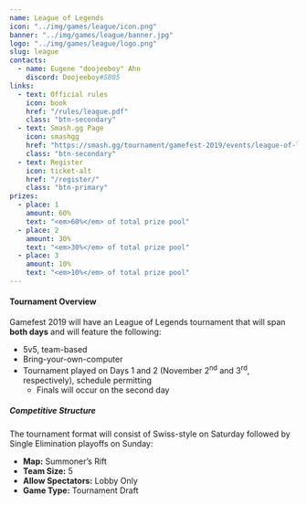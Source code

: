 ---
name: League of Legends
icon: "../img/games/league/icon.png"
banner: "../img/games/league/banner.jpg"
logo: "../img/games/league/logo.png"
slug: league
contacts:
  - name: Eugene "doojeeboy" Ahn
    discord: Doojeeboy#5805
links:
  - text: Official rules
    icon: book
    href: "/rules/league.pdf"
    class: "btn-secondary"
  - text: Smash.gg Page
    icon: smashgg
    href: "https://smash.gg/tournament/gamefest-2019/events/league-of-legends-5v5-byoc"
    class: "btn-secondary"
  - text: Register
    icon: ticket-alt
    href: "/register/"
    class: "btn-primary"
prizes:
  - place: 1
    amount: 60%
    text: "<em>60%</em> of total prize pool"
  - place: 2
    amount: 30%
    text: "<em>30%</em> of total prize pool"
  - place: 3
    amount: 10%
    text: "<em>10%</em> of total prize pool"
---

#### Tournament Overview

Gamefest 2019 will have an League of Legends tournament that will span **both days** and will feature the following:

- 5v5, team-based
- Bring-your-own-computer
- Tournament played on Days 1 and 2 (November 2<sup>nd</sup> and 3<sup>rd</sup>, respectively), schedule permitting
  - Finals will occur on the second day

##### Competitive Structure

The tournament format will consist of Swiss-style on Saturday followed by Single Elimination playoffs on Sunday:

- **Map:** Summoner’s Rift
- **Team Size:** 5
- **Allow Spectators:** Lobby Only
- **Game Type:** Tournament Draft

<Contact contacts={props.contacts} />
